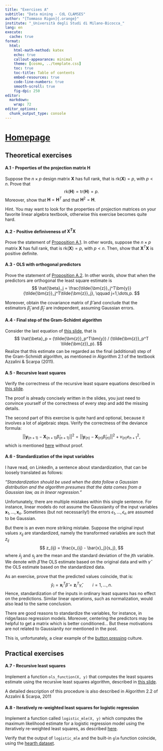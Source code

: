 ```yaml
---
title: "Exercises A"
subtitle: "Data mining - CdL CLAMSES"
author: "[Tommaso Rigon]{.orange}"
institute: "_Università degli Studi di Milano-Bicocca_"
lang: en
execute:
  cache: true
format:
  html:
    html-math-method: katex
    echo: true
    callout-appearance: minimal
    theme: [cosmo, ../template.css]
    toc: true
    toc-title: Table of contents
    embed-resources: true
    code-line-numbers: true
    smooth-scroll: true
    fig-dpi: 250
editor: 
  markdown: 
    wrap: 72
editor_options: 
  chunk_output_type: console
---
```


# [Homepage](../index.html)

## Theoretical exercises

#### A.1 - Properties of the projection matrix $\bm{H}$

Suppose the $n\times p$ design matrix $\bm{X}$ has [full rank]{.blue}, that is $\text{rk}(\bm{X}) = p$, with $p < n$. [Prove]{.orange} that 
$$
\text{rk}(\bm{H}) = \text{tr}(\bm{H}) = p.
$$
Moreover, show that $\bm{H} = \bm{H}^T$ and that $\bm{H}^2 = \bm{H}$. 

[Hint]{.blue}. You may want to look for the properties of [projection matrices]{.orange} on your favorite linear algebra textbook, otherwise this exercise becomes quite hard. 

#### A.2 - Positive definiveness of $\bm{X}^T\bm{X}$

[Prove]{.orange} the statement of [Proposition A.1](../slides/un_A.html#cholesky-factorization). In other words, suppose the  $n\times p$  matrix $\bm{X}$ has [full rank]{.blue}, that is $\text{rk}(\bm{X}) = p$, with $p < n$. Then, show that $\bm{X}^T\bm{X}$ is [positive definite]{.blue}.

#### A.3 - OLS with orthogonal predictors

[Prove]{.orange} the statement of [Proposition A.2](../slides/un_A.html#orthogonal-predictors). In other words, show that when the predictors are orthogonal the least square estimate is $$
\hat{\beta}_j = \frac{\tilde{\bm{z}}_j^T\bm{y}}{\tilde{\bm{z}}_j^T\tilde{\bm{z}}_j}, \qquad j=1,\dots,p.
$$

Moreover, obtain the covariance matrix of $\hat{\beta}$ and conclude that the estimators $\hat{\beta}_j$ and $\hat{\beta}_{j'}$ are independent, assuming Gaussian errors.

#### A.4 - Final step of the Gram-Schidmt algorithm

Consider the last equation of [this slide](../slides/un_A.html#the-qr-decomposition-and-least-squares), that is
$$
\hat{\beta}_p = (\tilde{\bm{z}}_p^T\bm{y}) / (\tilde{\bm{z}}_p^T \tilde{\bm{z}}_p).
$$
Realize that this estimate can be regarded as the [final]{.orange} (additional) [step]{.orange} of the [Gram-Schmidt]{.blue} algorithm, as mentioned in Algorithm 2.1 of the textbook Azzalini \& Scarpa (2011).

#### A.5 - Recursive least squares

[Verify]{.orange} the correctness of the [recursive least square]{.blue} equations described in [this slide](../slides/un_A.html#the-recursive-least-squares-algorithm-i). 

The proof is already concisely written in the slides, you just need to convince yourself of the correctness of every step and add the [missing details]{.orange}. 

The second part of this exercise is quite [hard]{.blue} and [optional]{.blue}, because it involves a lot of algebraic steps. [Verify]{.orange} the correctness of the deviance formula:
$$
||\bm{y}_{(n + 1)} - \bm{X}_{(n+1)}\hat{\beta}_{(n+1)}||^2 = ||\bm{y}_{(n)} - \bm{X}_{(n)}\hat{\beta}_{(n)}||^2 + v_{(n)} e_{n+1}^2,
$$
which is mentioned [here](../slides/un_A.html#the-recursive-least-squares-algorithm-ii) without proof.

#### A.6 - Standardization of the input variables

I have read, on LinkedIn, a sentence about standardization, that can be loosely translated as follows:

  *"Standardization should be used when the data follow a Gaussian distribution and the algorithm presumes that the data comes from a Gaussian law, as in linear regression."*
    
Unfortunately, there are multiple mistakes within this single sentence. For instance, linear models do [not]{.orange} assume the Gaussianity of the input variables $\bm{x}_1,\dots,\bm{x}_n$. Sometimes (but not necessarily!) the errors $\epsilon_1,\dots,\epsilon_n$ are assumed to be Gaussian.

But there is an even more striking mistake. Suppose the original input values $x_{ij}$ are standardized, namely the transformed variables are such that $z_{ij}$
$$
z_{ij} = \frac{x_{ij} - \bar{x}_j}{s_j},
$$
where $\bar{x}_j$ and $s_j$ are the mean and the standard deviation of the $j$th variable. We denote with $\hat{\beta}$ the OLS estimate based on the original data and with $\hat{\gamma}$ the OLS estimate based on the standardized data. 

As an exercise, [prove]{.orange} that the predicted values coincide, that is:
$$
\hat{y}_i = \bm{x}_i^T\hat{\beta} = \bm{z}_i^T\hat{\gamma}, \qquad i=1,\dots,n.
$$
Hence, standardization of the inputs in ordinary least squares has [no effect]{.blue} on the [predictions]{.orange}. Similar linear operations, such as normalization, would also lead to the same conclusion. 

There are good reasons to standardize the variables, for instance, in ridge/lasso regression models. Moreover, centering the predictors may be helpful to get a matrix which is better conditioned... But these motivations are not related to Gaussianity nor mentioned in the post. 

This is, unfortunately, a clear example of the [button pressing](../slides/un_intro.html#press-the-button) culture. 

## Practical exercises

#### A.7 - Recursive least squares

[Implement]{.orange} a function `ols_function(X, y)` that computes the least squares estimate using the recursive least squares algorithm, described in [this slide](../slides/un_A.html#the-recursive-least-squares-algorithm-i).

A detailed description of this procedure is also described in [Algorithm 2.2]{.blue} of Azzalini \& Scarpa, 2011

#### A.8 - Iteratively re-weighted least squares for logistic regression

Implement a function called `logistic_mle(X, y)` which computes the maximum likelihood estimate for a logistic regression model using the [iteratively re-weighted least squares]{.blue}, as described [here](../slides/un_A.html#iteratively-re-weighted-least-squares-ii). 

Verify that the output of `logistic_mle` and the built-in `glm` function coincide, using the [hearth dataset](../slides/un_A.html#the-heart-dataset).
